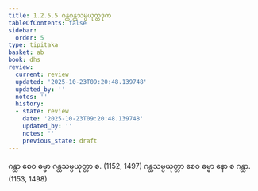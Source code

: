 ```yaml
---
title: 1.2.5.5 ဂန္ထဂန္ထသမ္ပယုတ္တဒုက
tableOfContents: false
sidebar:
  order: 5
type: tipitaka
basket: ab
book: dhs
review:
  current: review
  updated: '2025-10-23T09:20:48.139748'
  updated_by: ''
  notes: ''
  history:
  - state: review
    date: '2025-10-23T09:20:48.139748'
    updated_by: ''
    notes: ''
    previous_state: draft
---
```



<ReviewStatus review={frontmatter.review} showDetails={true} />

<HypothesisAnnotation frontmatter={frontmatter} />

<DynamicBreadcrumb />

<Division number="52" book="dhs" e="ch" v="29" p="9">

<Paragraph number="131" book="dhs">
ဂန္ထာ စေဝ ဓမ္မာ ဂန္ထသမ္ပယုတ္တာ စ. (<Emphasis>1152, 1497</Emphasis>)
</Paragraph>

<Paragraph number="132" book="dhs">
ဂန္ထသမ္ပယုတ္တာ စေဝ ဓမ္မာ နော စ ဂန္ထာ. (<Emphasis>1153, 1498</Emphasis>)
</Paragraph>
</Division>